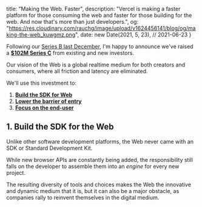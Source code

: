 
  title: "Making the Web. Faster",
  description: "Vercel is making a faster platform for those consuming the web and faster for those building for the web. And now that's more than just developers.",
  og: "https://res.cloudinary.com/rauchg/image/upload/v1624456141/blog/og/making-the-web_kuwgmz.png",
  date: new Date(2021, 5, 23), // 2021-06-23
}

Following our [Series B last December](/2020/next-for-vercel), I'm happy to announce we've raised a [**$102M Series C**](https://techcrunch.com/2021/06/23/vercel-raises-102m-series-c-for-its-next-js-based-front-end-development-platform) from existing and new investors.

Our vision of the Web is a global realtime medium for both creators and consumers,
where all friction and latency are eliminated.

We'll use this investment to:
1. [**Build the SDK for Web**](#next-momentum)
2. [**Lower the barrier of entry**](#realtime)
3. [**Focus on the end-user**](#real)

## 1. Build the SDK for the Web


Unlike other software development platforms, the Web never came with an SDK or Standard Development Kit.

While new browser APIs are constantly being added, 
the responsibility still falls on the developer to assemble them into an _engine_ for every new project.

The resulting diversity of tools and choices makes the Web the innovative and dynamic
medium that it is, but it can also be a major obstacle, as companies rally 
to reinvent themselves in the digital medium.
